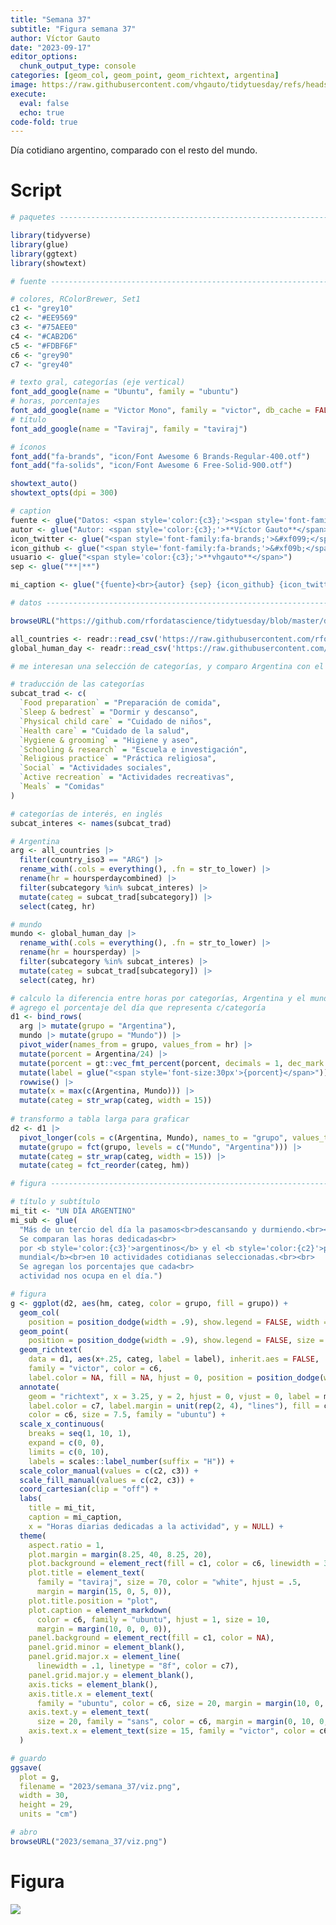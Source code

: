 ```yaml
---
title: "Semana 37"
subtitle: "Figura semana 37"
author: Víctor Gauto
date: "2023-09-17"
editor_options:
  chunk_output_type: console
categories: [geom_col, geom_point, geom_richtext, argentina]
image: https://raw.githubusercontent.com/vhgauto/tidytuesday/refs/heads/main/2023/semana_37/viz.png
execute:
  eval: false
  echo: true
code-fold: true
---
```


Día cotidiano argentino, comparado con el resto del mundo.

# Script

```r

# paquetes ----------------------------------------------------------------

library(tidyverse)
library(glue)
library(ggtext)
library(showtext)

# fuente ------------------------------------------------------------------

# colores, RColorBrewer, Set1
c1 <- "grey10"
c2 <- "#EE9569"
c3 <- "#75AEE0"
c4 <- "#CAB2D6"
c5 <- "#FDBF6F"
c6 <- "grey90"
c7 <- "grey40"

# texto gral, categorías (eje vertical)
font_add_google(name = "Ubuntu", family = "ubuntu")
# horas, porcentajes
font_add_google(name = "Victor Mono", family = "victor", db_cache = FALSE)
# título
font_add_google(name = "Taviraj", family = "taviraj")

# íconos
font_add("fa-brands", "icon/Font Awesome 6 Brands-Regular-400.otf")
font_add("fa-solids", "icon/Font Awesome 6 Free-Solid-900.otf")

showtext_auto()
showtext_opts(dpi = 300)

# caption
fuente <- glue("Datos: <span style='color:{c3};'><span style='font-family:victor;'>{{<b>tidytuesdayR</b>}}</span> semana 37. The Human Chronome Project</span>")
autor <- glue("Autor: <span style='color:{c3};'>**Víctor Gauto**</span>")
icon_twitter <- glue("<span style='font-family:fa-brands;'>&#xf099;</span>")
icon_github <- glue("<span style='font-family:fa-brands;'>&#xf09b;</span>")
usuario <- glue("<span style='color:{c3};'>**vhgauto**</span>")
sep <- glue("**|**")

mi_caption <- glue("{fuente}<br>{autor} {sep} {icon_github} {icon_twitter} {usuario}")

# datos -------------------------------------------------------------------

browseURL("https://github.com/rfordatascience/tidytuesday/blob/master/data/2023/2023-09-12/readme.md")

all_countries <- readr::read_csv('https://raw.githubusercontent.com/rfordatascience/tidytuesday/master/data/2023/2023-09-12/all_countries.csv')
global_human_day <- readr::read_csv('https://raw.githubusercontent.com/rfordatascience/tidytuesday/master/data/2023/2023-09-12/global_human_day.csv')

# me interesan una selección de categorías, y comparo Argentina con el mundo

# traducción de las categorías
subcat_trad <- c(
  `Food preparation` = "Preparación de comida",
  `Sleep & bedrest` = "Dormir y descanso",
  `Physical child care` = "Cuidado de niños",
  `Health care` = "Cuidado de la salud",
  `Hygiene & grooming` = "Higiene y aseo",
  `Schooling & research` = "Escuela e investigación",
  `Religious practice` = "Práctica religiosa",
  `Social` = "Actividades sociales",
  `Active recreation` = "Actividades recreativas",
  `Meals` = "Comidas"
)

# categorías de interés, en inglés
subcat_interes <- names(subcat_trad)

# Argentina
arg <- all_countries |> 
  filter(country_iso3 == "ARG") |> 
  rename_with(.cols = everything(), .fn = str_to_lower) |> 
  rename(hr = hoursperdaycombined) |> 
  filter(subcategory %in% subcat_interes) |> 
  mutate(categ = subcat_trad[subcategory]) |> 
  select(categ, hr)

# mundo
mundo <- global_human_day |> 
  rename_with(.cols = everything(), .fn = str_to_lower) |> 
  rename(hr = hoursperday) |> 
  filter(subcategory %in% subcat_interes) |> 
  mutate(categ = subcat_trad[subcategory]) |> 
  select(categ, hr)

# calculo la diferencia entre horas por categorías, Argentina y el mundo
# agrego el porcentaje del día que representa c/categoría
d1 <- bind_rows(
  arg |> mutate(grupo = "Argentina"),
  mundo |> mutate(grupo = "Mundo")) |> 
  pivot_wider(names_from = grupo, values_from = hr) |> 
  mutate(porcent = Argentina/24) |> 
  mutate(porcent = gt::vec_fmt_percent(porcent, decimals = 1, dec_mark = ",", sep_mark = "")) |> 
  mutate(label = glue("<span style='font-size:30px'>{porcent}</span>")) |> 
  rowwise() |> 
  mutate(x = max(c(Argentina, Mundo))) |> 
  mutate(categ = str_wrap(categ, width = 15))
  
# transformo a tabla larga para graficar
d2 <- d1 |> 
  pivot_longer(cols = c(Argentina, Mundo), names_to = "grupo", values_to = "hm") |> 
  mutate(grupo = fct(grupo, levels = c("Mundo", "Argentina"))) |> 
  mutate(categ = str_wrap(categ, width = 15)) |> 
  mutate(categ = fct_reorder(categ, hm))

# figura ------------------------------------------------------------------

# título y subtítulo
mi_tit <- "UN DÍA ARGENTINO"
mi_sub <- glue(
  "Más de un tercio del día la pasamos<br>descansando y durmiendo.<br><br>
  Se comparan las horas dedicadas<br>
  por <b style='color:{c3}'>argentinos</b> y el <b style='color:{c2}'>promedio
  mundial</b><br>en 10 actividades cotidianas seleccionadas.<br><br>
  Se agregan los porcentajes que cada<br>
  actividad nos ocupa en el día.")

# figura
g <- ggplot(d2, aes(hm, categ, color = grupo, fill = grupo)) +
  geom_col(
    position = position_dodge(width = .9), show.legend = FALSE, width = .1) +
  geom_point(
    position = position_dodge(width = .9), show.legend = FALSE, size = 4) +
  geom_richtext(
    data = d1, aes(x+.25, categ, label = label), inherit.aes = FALSE,
    family = "victor", color = c6,
    label.color = NA, fill = NA, hjust = 0, position = position_dodge(width = .9)) +
  annotate(
    geom = "richtext", x = 3.25, y = 2, hjust = 0, vjust = 0, label = mi_sub,
    label.color = c7, label.margin = unit(rep(2, 4), "lines"), fill = c1, 
    color = c6, size = 7.5, family = "ubuntu") +
  scale_x_continuous(
    breaks = seq(1, 10, 1),
    expand = c(0, 0),
    limits = c(0, 10),
    labels = scales::label_number(suffix = "H")) +
  scale_color_manual(values = c(c2, c3)) +
  scale_fill_manual(values = c(c2, c3)) +
  coord_cartesian(clip = "off") +
  labs(
    title = mi_tit,
    caption = mi_caption,
    x = "Horas diarias dedicadas a la actividad", y = NULL) +
  theme(
    aspect.ratio = 1,
    plot.margin = margin(8.25, 40, 8.25, 20),
    plot.background = element_rect(fill = c1, color = c6, linewidth = 3),
    plot.title = element_text(
      family = "taviraj", size = 70, color = "white", hjust = .5,
      margin = margin(15, 0, 5, 0)),
    plot.title.position = "plot",
    plot.caption = element_markdown(
      color = c6, family = "ubuntu", hjust = 1, size = 10, 
      margin = margin(10, 0, 0, 0)),
    panel.background = element_rect(fill = c1, color = NA),
    panel.grid.minor = element_blank(),
    panel.grid.major.x = element_line(
      linewidth = .1, linetype = "8f", color = c7),
    panel.grid.major.y = element_blank(),
    axis.ticks = element_blank(),
    axis.title.x = element_text(
      family = "ubuntu", color = c6, size = 20, margin = margin(10, 0, 0, 0)),
    axis.text.y = element_text(
      size = 20, family = "sans", color = c6, margin = margin(0, 10, 0, 0)),
    axis.text.x = element_text(size = 15, family = "victor", color = c6)
  )

# guardo
ggsave(
  plot = g,
  filename = "2023/semana_37/viz.png",
  width = 30,
  height = 29,
  units = "cm")

# abro
browseURL("2023/semana_37/viz.png")
```

# Figura

![](https://raw.githubusercontent.com/vhgauto/tidytuesday/refs/heads/main/2023/semana_37/viz.png)


